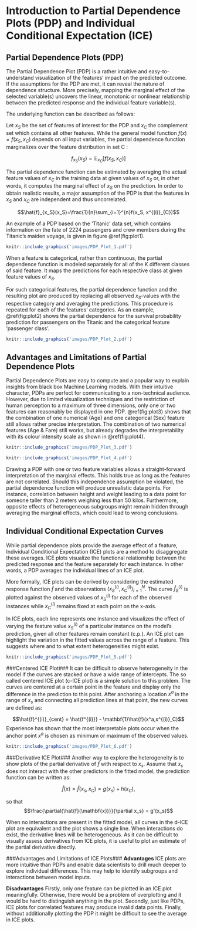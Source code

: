 # Introduction to Partial Dependence Plots (PDP) and Individual Conditional Expectation (ICE)

## Partial Dependence Plots (PDP)

The Partial Dependence Plot (PDP) is a rather intuitive and easy-to-understand visualization of the features' impact on the predicted outcome. If the assumptions for the PDP are met, it can reveal the nature of dependence structure. More precisely, mapping the marginal effect of the selected variable(s) uncovers the linear, monotonic or nonlinear relationship between the predicted response and the individual feature variable(s).\citep{molnar2019}

The underlying function can be described as follows:

Let $x_S$ be the set of features of interest for the PDP and $x_C$ the complement set which contains all other features.
While the general model function $f(x) = f(x_S, x_C)$ depends on all input variables, the partial dependence function marginalizes over the feature distribution in set C \citep{hastie2013elements}:

$$f_{x_S}(x_S) = \mathbb{E}_{x_C}[f(x_S, x_C)]$$

The partial dependence function can be estimated by averaging the actual feature values of $x_C$ in the training data at given values of $x_S$ or, in other words, it computes the marginal effect of $x_S$ on the prediction. In order to obtain realistic results, a major assumption of the PDP is that the features in $x_S$ and $x_C$ are independent and thus uncorrelated.\citep{hastie2013elements}

$$\hat{f}_{x_S}(x_S)=\frac{1}{n}\sum_{i=1}^{n}f(x_S, x^{(i)}_{C})$$

An example of a PDP based on the 'Titanic' data set, which contains information on the fate of 2224 passengers and crew members during the Titanic's maiden voyage, is given in figure \@ref(fig:plot1).

```r
knitr::include_graphics('images/PDP_Plot_1.pdf')
```

When a feature is categorical, rather than continuous, the partial dependence function is modeled separately for all of the K different classes of said feature. It maps the predictions for each respective class at given feature values of $x_S$.\citep{hastie2013elements} 

For such categorical features, the partial dependence function and the resulting plot are produced by replacing all observed $x_S$-values with the respective category and averaging the predictions. This procedure is repeated for each of the features' categories.\citep{molnar2019} As an example, \@ref(fig:plot2) shows the partial dependence for the survival probability prediction for passengers on the Titanic and the categorical feature 'passenger class'.

```r
knitr::include_graphics('images/PDP_Plot_2.pdf')
```



## Advantages and Limitations of Partial Dependence Plots

Partial Dependence Plots are easy to compute and a popular way to explain insights from black box Machine Learning models. With their intuitive character, PDPs are perfect for communicating to a non-technical audience. However, due to limited visualization techniques and the restriction of human perception to a maximum of three dimensions, only one or two features can reasonably be displayed in one PDP.\citep{molnar2019} \@ref(fig:plot3) shows that the combination of one numerical (Age) and one categorical (Sex) feature still allows rather precise interpretation. The combination of two numerical features (Age & Fare) still works, but already degrades the interpretability with its colour intensity scale as shown in \@ref(fig:plot4). 

```r
knitr::include_graphics('images/PDP_Plot_3.pdf')
```

```r
knitr::include_graphics('images/PDP_Plot_4.pdf')
```

Drawing a PDP with one or two feature variables allows a straight-forward interpretation of the marginal effects. This holds true as long as the features are not correlated. Should this independence assumption be violated, the partial dependence function will produce unrealistic data points. For instance, correlation between height and weight leading to a data point for someone taller than 2 meters weighing less than 50 kilos. Furthermore, opposite effects of heterogeneous subgroups might remain hidden through averaging the marginal effects, which could lead to wrong conclusions.\citep{molnar2019}


## Individual Conditional Expectation Curves
While partial dependence plots provide the average effect of a feature, Individual Conditional Expectation (ICE) plots are a method to disaggregate these averages. ICE plots visualize the functional relationship between the predicted response and the feature separately for each instance. In other words, a PDP averages the individual lines of an ICE plot.\citep{molnar2019}

More formally, ICE plots can be derived by considering the estimated response function $\hat{f}$ and the observations ${(x^{(i)}_S, x^{(i)}_C)}^N_{i=1}$. The curve $\hat{f}_S^{(i)}$ is plotted against the observed values of $x^{(i)}_S$ for each of the observed instances while $x^{(i)}_C$ remains fixed at each point on the x-axis.\citep{molnar2019}\citep{Goldstein2013}

In ICE plots, each line represents one instance and visualizes the effect of varying the feature value $x^{(i)}_S$ of a particular instance on the model’s prediction, given all other features remain constant (c.p.). An ICE plot can highlight the variation in the fitted values across the range of a feature. This suggests where and to what extent heterogeneities might exist.

```r
knitr::include_graphics('images/PDP_Plot_5.pdf')
```


###Centered ICE Plot###
It can be difficult to observe heterogeneity in the model if the curves are stacked or have a wide range of intercepts. The so called centered ICE plot (c-ICE plot) is a simple solution to this problem. The curves are centered at a certain point in the feature and display only the difference in the prediction to this point.\citep{molnar2019} After anchoring a location $x^a$ in the range of $x_s$ and connecting all prediction lines at that point, the new curves are defined as:

$$\hat{f}^{(i)}_{cent} = \hat{f^{(i)}} - \mathbf{1}\hat{f}(x^a,x^{(i)}_C)$$
Experience has shown that the most interpretable plots occur when the anchor point $x^a$ is chosen as minimum or maximum of the observed values.


```r
knitr::include_graphics('images/PDP_Plot_6.pdf')
```


###Derivative ICE Plot###
Another way to explore the heterogeneity is to show plots of the partial derivative
of $\hat{f}$ with respect to $x_s$. Assume that $x_s$ does not interact
with the other predictors in the fitted model, the prediction function can be written as:

$$\hat{f}(x) = \hat{f}(x_s,x_C) = g(x_s) + h(x_C),$$ 

so that $$\frac{\partial{\hat{f}(\mathbf{x})}}{\partial x_s} = g'(x_s)$$

When no interactions are present in the fitted model, all curves in the d-ICE plot are equivalent and the plot shows a single line. When interactions do exist, the derivative lines will be heterogeneous. As it can be difficult to visually assess derivatives from ICE plots, it is useful to plot an estimate of the partial derivative directly.\citep{Goldstein2013}


###Advantages and Limitations of ICE Plots###
**Advantages**
ICE plots are more intuitive than PDPs and enable data scientists to drill much deeper to explore individual differences. This may help to identify subgroups and interactions between model inputs. 

**Disadvantages**
Firstly, only one feature can be plotted in an ICE plot meaningfully. Otherwise, there would be a problem of overplotting and it would be hard to distinguish anything in the plot. Secondly, just like PDPs, ICE plots for correlated features may produce invalid data points. Finally, without additionally plotting the PDP it might be difficult to see the average in ICE plots.\citep{molnar2019}
